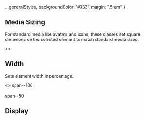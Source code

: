 
<Meta title="Style Utilities/Layout"  />

  ...generalStyles,
  backgroundColor: '#333',
  margin: ".5rem"
}

## Media Sizing
For standard media like avatars and icons,
these classes set square dimenions on the selected
element to match standard media sizes.

<Story name="Media Sizing">
  <>
    <TableLayout
      isCSS
      headers={['class', 'description']}
      rows={[
        ['media--xs', `Sets height & width to \`${FDS.MEDIA_XS}\` (\`var(--media-xs)\`)`],
        ['media--s', `Sets height & width to \`${FDS.MEDIA_S}\` (\`var(--media-s)\`)`],
        ['media--m', `Sets height & width to \`${FDS.MEDIA_M}\` (\`var(--media-m)\`)`],
        ['media--l', `Sets height & width to \`${FDS.MEDIA_L}\` (\`var(--media-l)\`)`],
        ['media--xl', `Sets height & width to \`${FDS.MEDIA_XL}\` (\`var(--media-xl)\`)`],
      ]} 
    />
    <div style={containerStyles}>
      <Example label="media--xs"><div className="media--xs rounded--all" style={borderHelperStyles} /></Example>
      <Example label="media--s"><div className="media--s rounded--all" style={borderHelperStyles} /></Example>
      <Example label="media--m"><div className="media--m rounded--all" style={borderHelperStyles} /></Example>
      <Example label="media--l"><div className="media--l rounded--all" style={borderHelperStyles} /></Example>
      <Example label="media--xl"><div className="media--xl rounded--all" style={borderHelperStyles} /></Example>
    </div>
  </>
</Story>


## Width
Sets element width in percentage.

<Story name="Width">
  <>
    <TableLayout
      isCSS
      headers={['class', 'description']}
      rows={[
        ['span--100', 'Sets `width` to `100%`'],
        ['span--50', 'Sets `width` to `50%`'],
      ]} 
    />
    <span style={labelStyle}>span--100</span>
    <div className="span--100 rounded--all bgColor--charcoal margin--top--s" style={widthStyles} />
    <br />
    <span style={labelStyle}>span--50</span>
    <div className="span--50 rounded--all bgColor--charcoal margin--top--s" style={widthStyles} />
  </>
</Story>

## Display

<Story name="Display">
  <TableLayout
    isCSS
    headers={['class', 'description']}
    rows={[
      ['display--none', 'Sets `display` to `none`'],
      ['display--block', 'Sets `display` to `block`'],
      ['display--flex', 'Sets `display` to `flex`'],
      ['display--inline', 'Sets `display` to `inline`'],
      ['display--inlineBlock', 'Sets `display` to `inline-block`'],
      ['display--inlineFlex', 'Sets `display` to `inline-flex`'],
      ['display--grid', 'Sets `display` to `grid`'],
    ]} 
  />
</Story>